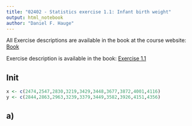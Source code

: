```yaml
---
title: "02402 - Statistics exercise 1.1: Infant birth weight"
output: html_notebook
author: "Daniel F. Hauge"
---
```


All Exercise descriptions are available in the book at the course website: [Book](https://02402.compute.dtu.dk/enotes/book-IntroStatistics)

Exercise description is available in the book: [Exercise 1.1](https://02402.compute.dtu.dk/enotes/book-IntroStatistics#DV%3aexc%3ainfant-birth-weight)


## Init

```r
x <- c(2474,2547,2830,3219,3429,3448,3677,3872,4001,4116)
y <- c(2844,2863,2963,3239,3379,3449,3582,3926,4151,4356)
```

## a) 


```r

```



